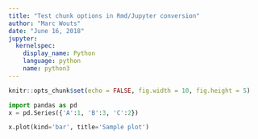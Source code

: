 ---
title: "Test chunk options in Rmd/Jupyter conversion"
author: "Marc Wouts"
date: "June 16, 2018"
jupyter:
  kernelspec:
    display_name: Python
    language: python
    name: python3
---

```{r knitr_setup, include=FALSE}
knitr::opts_chunk$set(echo = FALSE, fig.width = 10, fig.height = 5)
```


```{python echo=TRUE}
import pandas as pd
x = pd.Series({'A':1, 'B':3, 'C':2})
```

```{python bar_plot, echo=FALSE, fig.height=5, fig.width=8}
x.plot(kind='bar', title='Sample plot')
```

